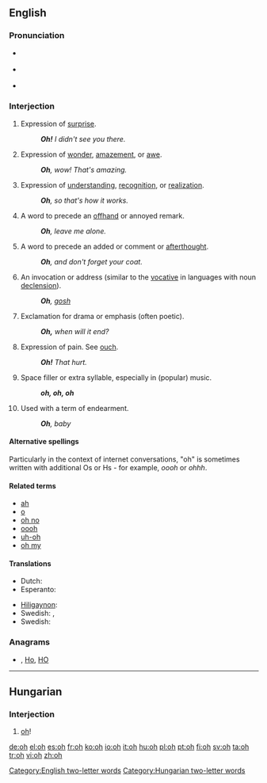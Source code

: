 {{also|OH|óh|öh}}
==English==

===Pronunciation===
* {{a|UK}} {{IPA|/əʊ/}}
* {{a|US}} {{IPA|/oʊ/}}
*: {{audio|en-us-oh-surprise.ogg|Audio (US) (surprise)}}
*: {{audio|en-us-oh-realization.ogg|Audio (US) (realization)}}
* {{rhymes|əʊ}}

===Interjection===
{{en-intj}}

# Expression of [[surprise]].
#: '''''Oh!'''  I didn't see you there.''
# Expression of [[wonder]], [[amazement]], or [[awe]].
#: '''''Oh''', wow! That's amazing.''
# Expression of [[understanding]], [[recognition]], or [[realization]].
#: '''''Oh''', so that's how it works.''
# A word to precede an [[offhand]] or annoyed remark.
#: '''''Oh''', leave me alone.''
# A word to precede an added or comment or [[afterthought]].
#: '''''Oh''', and don't forget your coat.''
# An invocation or address (similar to the [[vocative]] in languages with noun [[declension]]).
#: '''''Oh''', [[gosh]]''
# Exclamation for drama or emphasis (often poetic).
#: '''''Oh,''' when will it end?''
# Expression of pain.  See [[ouch]].
#: '''''Oh!''' That hurt.''
# Space filler or extra syllable, especially in (popular) music.
#: '''''oh, oh, oh'''''
# Used with a term of endearment.
#: '''''Oh''', baby''

====Alternative spellings====
Particularly in the context of internet conversations, "oh" is sometimes written with additional Os or Hs - for example, ''oooh'' or ''ohhh''.

====Related terms====
* [[ah]]
* [[o]]
* [[oh no]]
* [[oooh]]
* [[uh-oh]]
* [[oh my]]

====Translations====
{{trans-top|expression of surprise}}
* Dutch: {{t+|nl|o}}
* Esperanto: {{t+|eo|ho|xs=Esperanto}}
{{trans-mid}}
* [[Hiligaynon]]: {{tø|hil|abao|alt=abáo}}
* Swedish: {{t|sv|åh}},  {{t|sv|å}}
* Swedish: {{t|sv|åh}}
{{trans-bottom}}

===Anagrams===
* {{alphagram|[[ho#English|ho]]}} , [[Ho#English|Ho]], [[HO#English|HO]]

[[Category:English two-letter words]]

----

==Hungarian==

===Interjection===
{{infl|hu|interjection}}

# [[oh#English|oh]]!

[[Category:Hungarian two-letter words]]

[[de:oh]]
[[el:oh]]
[[es:oh]]
[[fr:oh]]
[[ko:oh]]
[[io:oh]]
[[it:oh]]
[[hu:oh]]
[[pl:oh]]
[[pt:oh]]
[[fi:oh]]
[[sv:oh]]
[[ta:oh]]
[[tr:oh]]
[[vi:oh]]
[[zh:oh]]